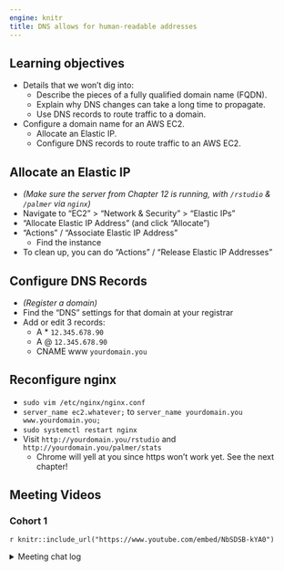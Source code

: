 ```yaml
---
engine: knitr
title: DNS allows for human-readable addresses
---
```


## Learning objectives

-   Details that we won't dig into:
    -   Describe the pieces of a fully qualified domain name (FQDN).
    -   Explain why DNS changes can take a long time to propagate.
    -   Use DNS records to route traffic to a domain.
-   Configure a domain name for an AWS EC2.
    -   Allocate an Elastic IP.
    -   Configure DNS records to route traffic to an AWS EC2.

## Allocate an Elastic IP {-}

-   *(Make sure the server from Chapter 12 is running, with `/rstudio` & `/palmer` via `nginx`)*
-   Navigate to "EC2" > "Network & Security" > "Elastic IPs"
-   "Allocate Elastic IP Address" (and click "Allocate")
-   "Actions" / "Associate Elastic IP Address"
    - Find the instance
-   To clean up, you can do "Actions" / "Release Elastic IP Addresses"

## Configure DNS Records {-}

-   *(Register a domain)*
-   Find the "DNS" settings for that domain at your registrar
-   Add or edit 3 records:
    -   A * `12.345.678.90`
    -   A @ `12.345.678.90`
    -   CNAME www `yourdomain.you`

## Reconfigure nginx {-}

-   `sudo vim /etc/nginx/nginx.conf`
-   `server_name ec2.whatever;` to `server_name yourdomain.you www.yourdomain.you;`
-   `sudo systemctl restart nginx`
-   Visit `http://yourdomain.you/rstudio` and `http://yourdomain.you/palmer/stats`
    - Chrome will yell at you since https won't work yet. See the next chapter!

## Meeting Videos {-}

### Cohort 1 {-}

`r knitr::include_url("https://www.youtube.com/embed/NbSDSB-kYA0")`

<details>
<summary> Meeting chat log </summary>

```
00:21:29	novica nakov: it's more fun with more than one key :)
00:22:45	novica nakov: no you copied in your local folder
00:28:28	Tinashe Tapera: ssh-copy-id: https://www.ssh.com/academy/ssh/copy-id
00:41:20	Gus Lipkin: There’s a gui Docker image available for nginx that makes things easier (or more complicated depending on how you feel): https://nginxproxymanager.com/
00:43:09	Tinashe Tapera: This is really nice
00:51:45	Ahmed: pretty cool!
```
</details>
